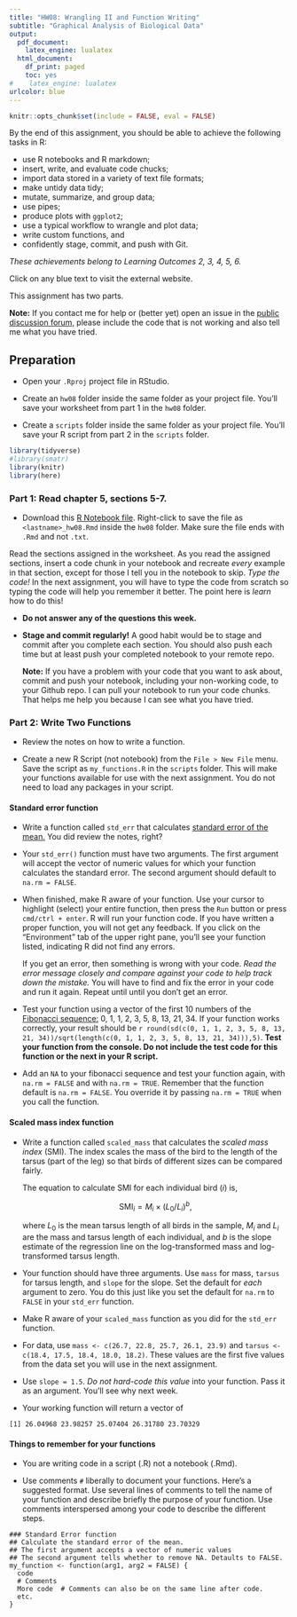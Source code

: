 ```yaml
---
title: "HW08: Wrangling II and Function Writing"
subtitle: "Graphical Analysis of Biological Data"
output:
  pdf_document: 
    latex_engine: lualatex
  html_document:
    df_print: paged
    toc: yes
#    latex_engine: lualatex
urlcolor: blue
---
```


```r
knitr::opts_chunk$set(include = FALSE, eval = FALSE)
```


By the end of this assignment, you should be able to achieve the following tasks in R:

- use R notebooks and R markdown;
- insert, write, and evaluate code chucks; 
- import data stored in a variety of text file formats; 
- make untidy data tidy;
- mutate, summarize, and group data;
- use pipes; 
- produce plots with `ggplot2`;
- use a typical workflow to wrangle and plot data; 
- write custom functions, and
- confidently stage, commit, and push with Git.

*These achievements belong to Learning Outcomes 2, 3, 4, 5, 6.*

Click on any blue text to visit the external website.

This assignment has two parts. 

**Note:** If you contact me for help or (better yet) open an issue in the [public discussion forum,](https://github.com/SEMO-GABD/public_discussion) please include the code that is not working and also tell me what you have tried.

## Preparation

- Open your `.Rproj` project file in RStudio.

- Create an `hw08` folder inside the same folder as your project file. You'll save your worksheet from part 1 in the `hw08` folder.

- Create a `scripts` folder inside the same folder as your project file. You'll save your R script from part 2 in the `scripts` folder.


```r
library(tidyverse)
#library(smatr)
library(knitr)
library(here)
```

### Part 1: Read chapter 5, sections 5-7.

- Download this [R Notebook file](https://raw.githubusercontent.com/SEMO-GABD/semo-gabd.github.io/master/assignments/hw08/worksheet_hw08.Rmd). Right-click to save the file as `<lastname>_hw08.Rmd` inside the `hw08` folder. Make sure the file ends with `.Rmd` and not `.txt`. 

Read the sections assigned in the worksheet. As you read the assigned sections, insert a code chunk in your notebook and recreate *every* example in that section, except for those I tell you in the notebook to skip. *Type the code!*  In the next assignment, you will have to type the code from scratch so typing the code will help you remember it better. The point here is *learn* how to do this! 

- **Do not answer any of the questions this week.**

- **Stage and commit regularly!**  A good habit would be to stage and commit after you complete each section. You should also push each time but at least push your completed notebook to your remote repo.

  **Note:** If you have a problem with your code that you want to ask about, commit and push your notebook, including your non-working code, to your Github repo. I can pull your notebook to run your code chunks. That helps me help you because I can see what you have tried.

### Part 2: Write Two Functions

- Review the notes on how to write a function.

- Create a new R Script (not notebook) from the `File > New File` menu. Save the script as `my_functions.R` in the `scripts` folder. This will make your functions available for use with the next assignment.  You do not need to load any packages in your script.

#### Standard error function

- Write a function called `std_err` that calculates [standard error of the mean.](http://www.biostathandbook.com/standarderror.html) You did review the notes, right?

- Your `std_err()` function must have two arguments. The first argument will accept the vector of numeric values for which your function calculates the standard error. The second argument should default to `na.rm = FALSE`.
  
- When finished, make R aware of your function. Use your cursor to highlight (select) your entire function, then press the `Run` button or press `cmd/ctrl + enter`. R will run your function code. If you have written a proper function, you will not get any feedback. If you click on the "Environment" tab of the upper right pane, you'll see your function listed, indicating R did not find any errors.
  
  If you get an error, then something is wrong with your code. *Read the error message closely and compare against your code to help track down the mistake.* You will have to find and fix the error in your code and run it again. Repeat until until you don't get an error. 
  
- Test your function using a vector of the first 10 numbers of the [Fibonacci sequence:](https://www.mathsisfun.com/numbers/fibonacci-sequence.html) 0, 1, 1, 2, 3, 5, 8, 13, 21, 34.  If your function works correctly, your result should be `r round(sd(c(0, 1, 1, 2, 3, 5, 8, 13, 21, 34))/sqrt(length(c(0, 1, 1, 2, 3, 5, 8, 13, 21, 34))),5)`.  **Test your function from the console. Do not include the test code for this function or the next in your R script.**

- Add an `NA` to your fibonacci sequence and test your function again, with `na.rm = FALSE` and with `na.rm = TRUE`. Remember that the function default is `na.rm = FALSE`. You override it by passing `na.rm = TRUE` when you call the function. 


#### Scaled mass index function

- Write a function called `scaled_mass` that calculates the *scaled mass index* (SMI). The index scales the mass of the bird to the length of the tarsus (part of the leg) so that birds of different sizes can be compared fairly.  

  The equation to calculate SMI for each individual bird ($i$) is, 

  $$\mathrm{SMI}_i = M_i \times (L_0/L_i)^b,$$

  where $L_0$ is the mean tarsus length of all birds in the sample, $M_i$ and $L_i$ are the mass and tarsus length of each individual, and $b$ is the slope estimate of the regression line on the log-transformed mass and log-transformed tarsus length.
  
- Your function should have three arguments. Use `mass` for mass, `tarsus` for tarsus length, and `slope` for the slope. Set the default for *each* argument to zero. You do this just like you set the default for `na.rm` to `FALSE` in your `std_err` function.
  
- Make R aware of your `scaled_mass` function as you did for the `std_err` function.

- For data, use `mass <- c(26.7, 22.8, 25.7, 26.1, 23.9)` and `tarsus <- c(18.4, 17.5, 18.4, 18.0, 18.2)`. These values are the first five values from the data set you will use in the next assignment.

- Use `slope = 1.5`. *Do not hard-code this value* into your function. Pass it as an argument.  You'll see why next week.
  
- Your working function will return a vector of
  
```
[1] 26.04968 23.98257 25.07404 26.31780 23.70329
```
  
#### Things to remember for your functions

- You are writing code in a script (.R) not a notebook (.Rmd).

- Use comments `#` liberally to document your functions.  Here's a suggested format. Use several lines of comments to tell the name of your function and describe briefly the purpose of your function. Use comments interspersed among your code to describe the different steps.

```
### Standard Error function
## Calculate the standard error of the mean.
## The first argument accepts a vector of numeric values
## The second argument tells whether to remove NA. Detaults to FALSE.
my_function <- function(arg1, arg2 = FALSE) {
  code
  # Comments
  More code  # Comments can also be on the same line after code.
  etc.
}
```

  
  
  
  
  